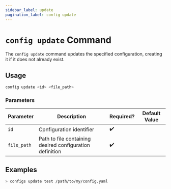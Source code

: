 ```yaml
---
sidebar_label: update
pagination_label: config update
---
```


# `config update` Command

The `config update` command updates the specified configuration, creating it if it does not already exist.

## Usage

```bash
config update <id> <file_path>
```

### Parameters

| Parameter   | Description                                              | Required? | Default Value |
| ----------- | -------------------------------------------------------- | --------- | ------------- |
| `id`        | Cpnfiguration identifier                                 | ✔️        |               |
| `file_path` | Path to file containing desired configuration definition | ✔️        |               |

## Examples

```bash
> configs update test /path/to/my/config.yaml
```
